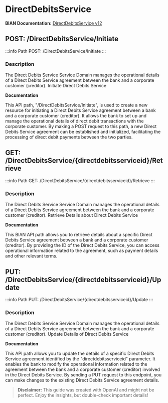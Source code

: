 # DirectDebitsService

**BIAN Documentation:** [DirectDebitsService v12](https://app.swaggerhub.com/apis/BIAN-3/DirectDebitsService/12.0.0)

## POST: /DirectDebitsService/Initiate

:::info Path
POST: /DirectDebitsService/Initiate
:::

### Description

The Direct Debits Service Service Domain manages the operational details of a Direct Debits Service agreement between the bank and a corporate customer \(creditor\)\.  Initiate Direct Debits Service

**Documentation**

This API path\, "/DirectDebitsService/Initiate"\, is used to create a new resource for initiating a Direct Debits Service agreement between a bank and a corporate customer \(creditor\)\. It allows the bank to set up and manage the operational details of direct debit transactions with the corporate customer\. By making a POST request to this path\, a new Direct Debits Service agreement can be established and initialized\, facilitating the processing of direct debit payments between the two parties\.

## GET: /DirectDebitsService/\{directdebitsserviceid\}/Retrieve

:::info Path
GET: /DirectDebitsService/\{directdebitsserviceid\}/Retrieve
:::

### Description

The Direct Debits Service Service Domain manages the operational details of a Direct Debits Service agreement between the bank and a corporate customer \(creditor\)\.  Retrieve Details about Direct Debits Service

**Documentation**

This BIAN API path allows you to retrieve details about a specific Direct Debits Service agreement between a bank and a corporate customer \(creditor\)\. By providing the ID of the Direct Debits Service\, you can access operational information related to the agreement\, such as payment details and other relevant terms\.

## PUT: /DirectDebitsService/\{directdebitsserviceid\}/Update

:::info Path
PUT: /DirectDebitsService/\{directdebitsserviceid\}/Update
:::

### Description

The Direct Debits Service Service Domain manages the operational details of a Direct Debits Service agreement between the bank and a corporate customer \(creditor\)\.  Update Details of Direct Debits Service

**Documentation**

This API path allows you to update the details of a specific Direct Debits Service agreement identified by the "directdebitsserviceid" parameter\. It enables the bank to modify the operational information related to the agreement between the bank and a corporate customer \(creditor\) involved in the Direct Debits Service\. By sending a PUT request to this endpoint\, you can make changes to the existing Direct Debits Service agreement details\.

> **Disclaimer:** This guide was created with OpenAI and might not be perfect. Enjoy the insights, but double-check important details!
